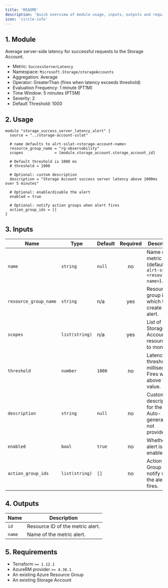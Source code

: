 ```yaml
---
title: 'README'
description: 'Quick overview of module usage, inputs, outputs and requirements.'
icon: 'circle-info'
---
```


## 1. Module
Average server-side latency for successful requests to the Storage Account.

- Metric: `SuccessServerLatency`
- Namespace: `Microsoft.Storage/storageAccounts`
- Aggregation: Average
- Operator: GreaterThan (fires when latency exceeds threshold)
- Evaluation Frequency: 1 minute (PT1M)
- Time Window: 5 minutes (PT5M)
- Severity: 2
- Default Threshold: 1000

## 2. Usage
```hcl main.tf
module "storage_success_server_latency_alert" {
  source = "../storage-account-sslat"

  # name defaults to alrt-sslat-<storage-account-name>
  resource_group_name = "rg-observability"
  scopes              = [module.storage_account.storage_account_id]

  # Default threshold is 1000 ms
  # threshold = 1000

  # Optional: custom description
  description = "Storage Account success server latency above 1000ms over 5 minutes"

  # Optional: enable/disable the alert
  enabled = true

  # Optional: notify action groups when alert fires
  action_group_ids = []
}
```

## 3. Inputs
| Name | Type | Default | Required | Description |
|------|------|---------|:--------:|-------------|
| `name` | `string` | `null` | no | Name of the metric alert (defaults to `alrt-sslat-<resource-name>`). |
| `resource_group_name` | `string` | n/a | yes | Resource group in which to create the alert. |
| `scopes` | `list(string)` | n/a | yes | List of Storage Account resource IDs to monitor. |
| `threshold` | `number` | `1000` | no | Latency threshold in milliseconds. Fires when above this value. |
| `description` | `string` | `null` | no | Custom description for the alert. Auto-generated if not provided. |
| `enabled` | `bool` | `true` | no | Whether the alert is enabled. |
| `action_group_ids` | `list(string)` | `[]` | no | Action Group IDs to notify when the alert fires. |

## 4. Outputs
| Name | Description |
|------|-------------|
| `id` | Resource ID of the metric alert. |
| `name` | Name of the metric alert. |

## 5. Requirements
- Terraform `>= 1.12.1`
- AzureRM provider `>= 4.38.1`
- An existing Azure Resource Group
- An existing Storage Account


